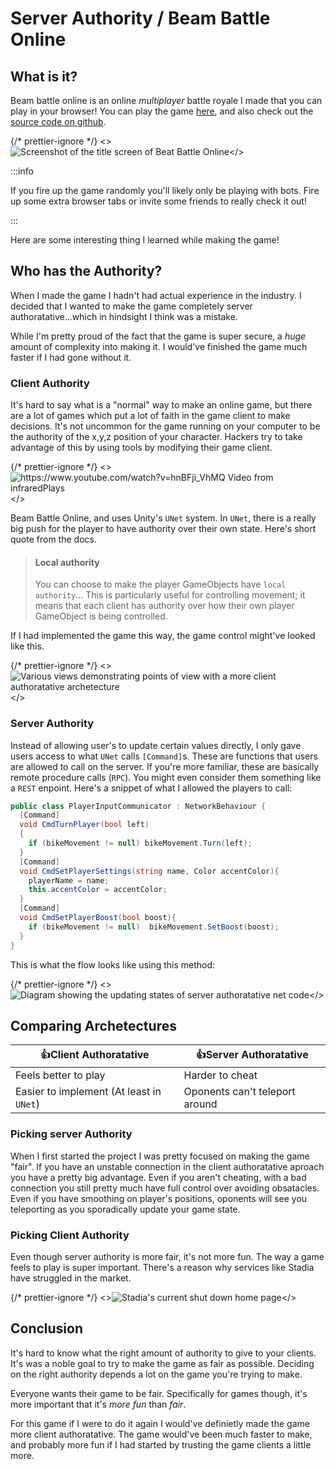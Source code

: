 # Server Authority / Beam Battle Online

## What is it?

Beam battle online is an online _multiplayer_ battle royale I made that you can play in your browser! You can play the game [here](https://www.robertaron.io/BeamBattleOnline/), and also check out the [source code on github](https://github.com/RobertAron/BeamBattleOnline).

{/* prettier-ignore */}
<>![Screenshot of the title screen of Beat Battle Online](./img/BeamBattleOnlineTitleScreen.png)</>

:::info

If you fire up the game randomly you'll likely only be playing with bots. Fire up some extra browser tabs or invite some friends to really check it out!

:::

Here are some interesting thing I learned while making the game!

## Who has the Authority?

When I made the game I hadn't had actual experience in the industry. I decided that I wanted to make the game completely server authoratative...which in hindsight I think was a mistake.

While I'm pretty proud of the fact that the game is super secure, a _huge_ amount of complexity into making it. I would've finished the game much faster if I had gone without it.

### Client Authority

It's hard to say what is a "normal" way to make an online game, but there are a lot of games which put a lot of faith in the game client to make decisions. It's not uncommon for the game running on your computer to be the authority of the x,y,z position of your character. Hackers try to take advantage of this by using tools by modifying their game client.

{/* prettier-ignore */}
<>![https://www.youtube.com/watch?v=hnBFji_VhMQ Video from infraredPlays](./img/fallguyshacker.gif)</>

Beam Battle Online, and uses Unity's `UNet` system. In `UNet`, there is a really big push for the player to have authority over their own state. Here's short quote from the docs.

> #### Local authority
>
> You can choose to make the player GameObjects have `local authority`... This is particularly useful for controlling movement; it means that each client has authority over how their own player GameObject is being controlled.

If I had implemented the game this way, the game control might've looked like this.

{/* prettier-ignore */}
<>![Various views demonstrating points of view with a more client authoratative archetecture](./img/ClientAuthoratativeNetCode.svg)</>

### Server Authority

Instead of allowing user's to update certain values directly, I only gave users access to what `UNet` calls `[Command]`s. These are functions that users are allowed to call on the server. If you're more familiar, these are basically remote procedure calls (`RPC`). You might even consider them something like a `REST` enpoint. Here's a snippet of what I allowed the players to call:

```cs
public class PlayerInputCommunicator : NetworkBehaviour {
  [Command]
  void CmdTurnPlayer(bool left)
  {
    if (bikeMovement != null) bikeMovement.Turn(left);
  }
  [Command]
  void CmdSetPlayerSettings(string name, Color accentColor){
    playerName = name;
    this.accentColor = accentColor;
  }
  [Command]
  void CmdSetPlayerBoost(bool boost){
    if (bikeMovement != null)  bikeMovement.SetBoost(boost);
  }
}
```

This is what the flow looks like using this method:

{/* prettier-ignore */}
<>![Diagram showing the updating states of server authoratative net code](./img/ServerAuthoratativeNetCode.svg)</>

## Comparing Archetectures

| 👍Client Authoratative                   | 👍Server Authoratative         |
| ---------------------------------------- | ------------------------------ |
| Feels better to play                     | Harder to cheat                |
| Easier to implement (At least in `UNet`) | Oponents can't teleport around |

### Picking server Authority

When I first started the project I was pretty focused on making the game "fair". If you have an unstable connection in the client authoratative aproach you have a pretty big advantage. Even if you aren't cheating, with a bad connection you still pretty much have full control over avoiding obsatacles. Even if you have smoothing on player's positions, oponents will see you teleporting as you sporadically update your game state.

### Picking Client Authority

Even though server authority is more fair, it's not more fun. The way a game feels to play is super important. There's a reason why services like Stadia have struggled in the market.

{/* prettier-ignore */}
<>![`Stadia's current shut down home page`](./img/StadiaShutDown.png)</>

## Conclusion

It's hard to know what the right amount of authority to give to your clients. It's was a noble goal to try to make the game as fair as possible. Deciding on the right authority depends a lot on the game you're trying to make.

Everyone wants their game to be fair. Specifically for games though, it's more important that it's _more fun_ than _fair_.

For this game if I were to do it again I would've definietly made the game more client authoratative. The game would've been much faster to make, and probably more fun if I had started by trusting the game clients a little more.
